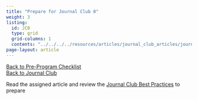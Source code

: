 ---
title: "Prepare for Journal Club 0"
weight: 3
listing:
  id: JC0
  type: grid
  grid-columns: 1
  contents: "../../../../resources/articles/journal_club_articles/journal_club_0.qmd"
page-layout: article
---

[[Back to Pre-Program Checklist](../pre_program_checklist.qmd)<br>[Back to Journal Club](../../../resources/articles/journal_club.qmd)]{.aside}

Read the assigned article and review the [Journal Club Best Practices](../program_materials/best_practices/best_practices_journal_club.qmd) to prepare

:::{#JC0}
:::

